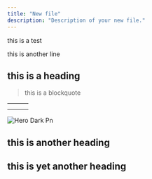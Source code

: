 ```yaml
---
title: "New file"
description: "Description of your new file."
---
```


this is a test

this is another line

## this is a heading

> this is a blockquote

| | | |
| --- | --- | --- |
| | | |
| | | |

![Hero Dark Pn](/images/hero-dark.png)

## this is another heading

## this is yet another heading
